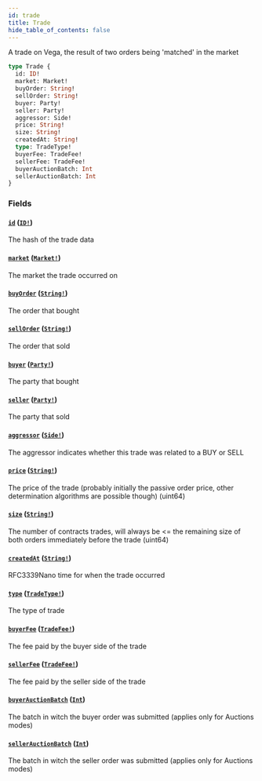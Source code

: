 ```yaml
---
id: trade
title: Trade
hide_table_of_contents: false
---
```



A trade on Vega, the result of two orders being 'matched' in the market

```graphql
type Trade {
  id: ID!
  market: Market!
  buyOrder: String!
  sellOrder: String!
  buyer: Party!
  seller: Party!
  aggressor: Side!
  price: String!
  size: String!
  createdAt: String!
  type: TradeType!
  buyerFee: TradeFee!
  sellerFee: TradeFee!
  buyerAuctionBatch: Int
  sellerAuctionBatch: Int
}
```


### Fields

#### [`id`](#) ([`ID!`](/docs/testnet/graphql/scalars/id))

The hash of the trade data


#### [`market`](#) ([`Market!`](/docs/testnet/graphql/objects/market))

The market the trade occurred on


#### [`buyOrder`](#) ([`String!`](/docs/testnet/graphql/scalars/string))

The order that bought


#### [`sellOrder`](#) ([`String!`](/docs/testnet/graphql/scalars/string))

The order that sold


#### [`buyer`](#) ([`Party!`](/docs/testnet/graphql/objects/party))

The party that bought


#### [`seller`](#) ([`Party!`](/docs/testnet/graphql/objects/party))

The party that sold


#### [`aggressor`](#) ([`Side!`](/docs/testnet/graphql/enums/side))

The aggressor indicates whether this trade was related to a BUY or SELL


#### [`price`](#) ([`String!`](/docs/testnet/graphql/scalars/string))

The price of the trade (probably initially the passive order price, other determination algorithms are possible though) (uint64)


#### [`size`](#) ([`String!`](/docs/testnet/graphql/scalars/string))

The number of contracts trades, will always be &#x003C;= the remaining size of both orders immediately before the trade (uint64)


#### [`createdAt`](#) ([`String!`](/docs/testnet/graphql/scalars/string))

RFC3339Nano time for when the trade occurred


#### [`type`](#) ([`TradeType!`](/docs/testnet/graphql/enums/trade-type))

The type of trade


#### [`buyerFee`](#) ([`TradeFee!`](/docs/testnet/graphql/objects/trade-fee))

The fee paid by the buyer side of the trade


#### [`sellerFee`](#) ([`TradeFee!`](/docs/testnet/graphql/objects/trade-fee))

The fee paid by the seller side of the trade


#### [`buyerAuctionBatch`](#) ([`Int`](/docs/testnet/graphql/scalars/int))

The batch in witch the buyer order was submitted (applies only for Auctions modes)


#### [`sellerAuctionBatch`](#) ([`Int`](/docs/testnet/graphql/scalars/int))

The batch in witch the seller order was submitted (applies only for Auctions modes)




